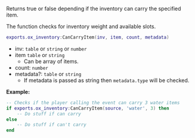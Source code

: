 Returns true or false depending if the inventory can carry the specified item.

The function checks for inventory weight and available slots.

```lua
exports.ox_inventory:CanCarryItem(inv, item, count, metadata)
```

* inv: `table` or `string` or `number`
* item `table` or `string`
  * Can be array of items.
* count: `number`
* metadata?: `table` or `string`
  * If metadata is passed as string then `metadata.type` will be checked.

**Example:**

```lua
-- Checks if the player calling the event can carry 3 water items
if exports.ox_inventory:CanCarryItem(source, 'water', 3) then
    -- Do stuff if can carry
else
    -- Do stuff if can't carry
end
```
